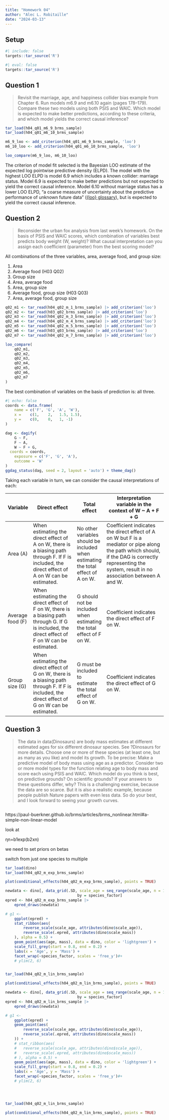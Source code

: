 ```yaml
---
title: "Homework 04"
author: "Alec L. Robitaille"
date: "2024-03-13"
---
```


## Setup

```r
#| include: false
targets::tar_source('R')
```


```r
#| eval: false
targets::tar_source('R')
```


## Question 1

> Revisit the marriage, age, and happiness collider bias example from Chapter
6. Run models m6.9 and m6.10 again (pages 178–179). Compare these two models
using both PSIS and WAIC. Which model is expected to make better predictions,
according to these criteria, and which model yields the correct causal
inference?


```r
tar_load(h04_q01_m6_9_brms_sample)
tar_load(h04_q01_m6_10_brms_sample)

m6_9_loo <- add_criterion(h04_q01_m6_9_brms_sample, 'loo')
m6_10_loo <- add_criterion(h04_q01_m6_10_brms_sample, 'loo')

loo_compare(m6_9_loo, m6_10_loo)
```

The criterion of model fit selected is the Bayesian LOO estimate of the expected
log pointwise predictive density (ELPD). The model with the highest LOO ELPD
is model 6.9 which includes a known collider: marriage status. Model 6.9 
is expected to make better predictions but not expected to yield the 
correct causal inference. Model 6.10 without marriage status 
has a lower LOO ELPD, "a coarse measure of uncertainty
about the predictive performance of unknown future data" 
([{loo} glossary](https://mc-stan.org/loo/reference/loo-glossary.html)), but
is expected to yield the correct causal inference. 



## Question 2

> Reconsider the urban fox analysis from last week’s homework. On the basis
of PSIS and WAIC scores, which combination of variables best predicts body
weight (W, weight)? What causal interpretation can you assign each coefficient
(parameter) from the best scoring model?

All combinations of the three variables, area, average food, and group size:

1. Area
2. Average food (H03 Q02)
3. Group size
4. Area, average food
5. Area, group size
6. Average food, group size (H03 Q03)
7. Area, average food, group size

```r
q02_m1 <- tar_read(h04_q02_m_1_brms_sample) |> add_criterion('loo')
q02_m2 <- tar_read(h03_q02_brms_sample) |> add_criterion('loo')
q02_m3 <- tar_read(h04_q02_m_3_brms_sample) |> add_criterion('loo')
q02_m4 <- tar_read(h04_q02_m_4_brms_sample) |> add_criterion('loo')
q02_m5 <- tar_read(h04_q02_m_5_brms_sample) |> add_criterion('loo')
q02_m6 <- tar_read(h03_q03_brms_sample) |> add_criterion('loo')
q02_m7 <- tar_read(h04_q02_m_7_brms_sample) |> add_criterion('loo')

loo_compare(
	q02_m1,
	q02_m2,
	q02_m3,
	q02_m4,
	q02_m5,
	q02_m6,
	q02_m7
)
```

The best combination of variables on the basis of prediction is: all three. 

```r
#| echo: false
coords <- data.frame(
	name = c('F', 'G', 'A', 'W'),
	x =    c(1,    2,   1.5, 1.5),
	y =    c(0,    0,   1, -1)
)
```

```r
dag <- dagify(
	G ~ F,
	F ~ A,
	W ~ F + G,
  coords = coords,
	exposure = c('F', 'G', 'A'),
	outcome = 'W'
)
ggdag_status(dag, seed = 2, layout = 'auto') + theme_dag()
```

Taking each variable in turn, we can consider the causal interpretations of 
each: 

| Variable         | Direct effect                                                                                                                                    | Total effect                                                                      | Interpretation variable in the context of W ~ A + F + G                                                                                                                                                |
|------------------|--------------------------------------------------------------------------------------------------------------------------------------------------|-----------------------------------------------------------------------------------|--------------------------------------------------------------------------------------------------------------------------------------------------------------------------------------------------------|
| Area (A)         | When estimating the direct effect of A on W, there is a biasing path through F. If F is included, the direct effect of A on W can be estimated.  | No other variables should be included when estimating the total effect of A on W. | Coefficient indicates the direct effect of A on W but F is a mediator or pipe along the path which should, if the DAG is correctly representing the system, result in no association between A and W.  |
| Average food (F) | When estimating the direct effect of F on W, there is a biasing path through G. If G is included, the direct effect of F on W can be estimated.  | G should not be included when estimating the total effect of F on W.              | Coefficient indicates the direct effect of F on W.                                                                                                                                                     |
| Group size (G)   | When estimating the direct effect of G on W, there is a biasing path through F. If F is included, the direct effect of G on W can be estimated.  | G must be included to estimate the total effect of G on W.                        | Coefficient indicates the direct effect of G on W.                                                                                                                                                     |


## Question 3 

> The data in data(Dinosaurs) are body mass estimates at different estimated
ages for six different dinosaur species. See ?Dinosaurs for more details. Choose
one or more of these species (at least one, but as many as you like) and model
its growth. To be precise: Make a predictive model of body mass using age as a
predictor. Consider two or more model types for the function relating age to
body mass and score each using PSIS and WAIC. Which model do you think is best,
on predictive grounds? On scientific grounds? If your answers to these questions
differ, why? This is a challenging exercise, because the data are so scarce. But
it is also a realistic example, because people publish Nature papers with even
less data. So do your best, and I look forward to seeing your growth curves.

```r

```


https://paul-buerkner.github.io/brms/articles/brms_nonlinear.html#a-simple-non-linear-model

look  at 

ηn=b1exp(b2xn)


we need to set priors on betas

switch from just one species to multiple

```r
tar_load(dino)
tar_load(h04_q02_m_exp_brms_sample)

plot(conditional_effects(h04_q02_m_exp_brms_sample), points = TRUE)

newdata <- dino[, data_grid(.SD, scale_age = seq_range(scale_age, n = 10)),
								by = species_factor]
epred <- h04_q02_m_exp_brms_sample |> 
    epred_draws(newdata)

# g1 <- 
	ggplot(epred) +
	stat_ribbon(aes(
		reverse_scale(scale_age, attributes(dino$scale_age)),
		reverse_scale(.epred, attributes(dino$scale_mass))
	), alpha = 0.5) +
	geom_point(aes(age, mass), data = dino, color = 'lightgreen') + 
	scale_fill_grey(start = 0.8, end = 0.2) +
	labs(x = 'Age', y = 'Mass') + 
	facet_wrap(~species_factor, scales = 'free_y')#+
	# ylim(2, 6)


tar_load(h04_q02_m_lin_brms_sample)

plot(conditional_effects(h04_q02_m_lin_brms_sample), points = TRUE)

newdata <- dino[, data_grid(.SD, scale_age = seq_range(scale_age, n = 10)),
								by = species_factor]
epred <- h04_q02_m_lin_brms_sample |> 
    epred_draws(newdata)

# g1 <- 
	ggplot(epred) +
	geom_point(aes(
		reverse_scale(scale_age, attributes(dino$scale_age)),
		reverse_scale(.epred, attributes(dino$scale_mass))
	)) + 
	# stat_ribbon(aes(
	# 	reverse_scale(scale_age, attributes(dino$scale_age)),
	# 	reverse_scale(.epred, attributes(dino$scale_mass))
	# ), alpha = 0.5) +
	geom_point(aes(age, mass), data = dino, color = 'lightgreen') + 
	scale_fill_grey(start = 0.8, end = 0.2) +
	labs(x = 'Age', y = 'Mass') + 
	facet_wrap(~species_factor, scales = 'free_y')#+
	# ylim(2, 6)

	


tar_load(h04_q02_m_lin_brms_sample)

plot(conditional_effects(h04_q02_m_lin_brms_sample), points = TRUE)


```
